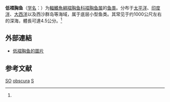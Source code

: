 {{Speciesbox
| name = 低褶胸鱼
| status = LC
| status_system = IUCN3.1
| image = 
| genus = Sternoptyx
| species = obscura
| authority = (Garman, 1899)<ref name='id5474'>{{cite web| url =http://www.bioinfo.cn/db05/BjdwSpecies.php?action=view&id=5474| title =低褶胸鱼| work =《中国动物物种编目数据库》| publisher =中国科学院微生物研究所| author =中国科学院动物研究所| accessdate =2009-04-11| deadurl =yes| archiveurl =https://web.archive.org/web/20160305030808/http://www.bioinfo.cn/db05/BjdwSpecies.php?action=view&id=5474| archivedate =2016-03-05}}</ref>
| synonyms = *''Sternopteryx obscura, Garman, 1899''
}}

'''低褶胸鱼'''（[[学名|学名]]：{{lang|la|''Sternoptyx obscura''}}）为[[輻鰭魚綱|輻鰭魚綱]][[褶胸鱼科|褶胸鱼科]][[褶胸鱼属|褶胸鱼属]]的[[鱼类|鱼类]]。分布于[[太平洋|太平洋]]、[[印度洋|印度洋]]、[[大西洋|大西洋]]以及西沙群岛等海域，属于底层小型鱼类。其常见于约1000公尺左右的深海，體長可達4.5公分。<ref name='id5474'/>

== 外部連結 ==
* [http://www.fishbase.org/Photos/ThumbnailsSummary.php?ID=16716 低褶胸鱼的圖片]{{Wayback|url=http://www.fishbase.org/Photos/ThumbnailsSummary.php?ID=16716 |date=20150201201446 }}

== 参考文献 ==
{{reflist}}

{{Wikispecies|Sternoptyx obscura}}
{{Taxonbar|from=Q642508}}

[[Category:IUCN红色名录无危物种|SO]]
[[Category:褶胸鱼属|obscura]]
[[Category:1899年描述的鱼类|S]]